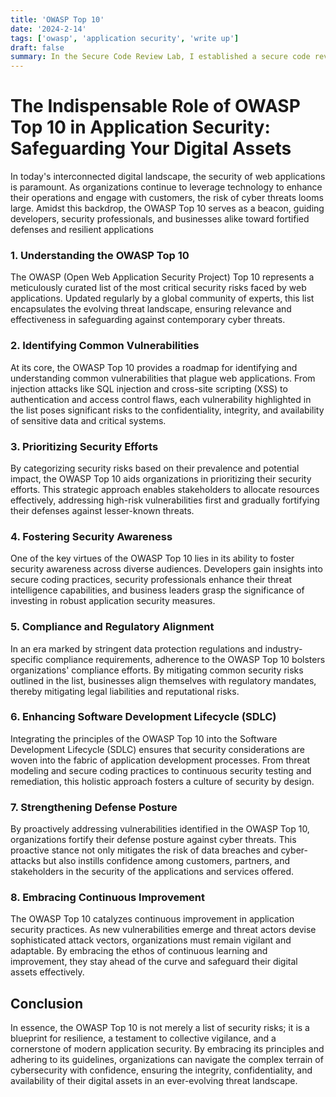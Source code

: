 ```yaml
---
title: 'OWASP Top 10'
date: '2024-2-14'
tags: ['owasp', 'application security', 'write up']
draft: false
summary: In the Secure Code Review Lab, I established a secure code review process within Ubuntu VMs to identify and remedy security flaws, including injection attacks and authentication vulnerabilities.
---
```


# The Indispensable Role of OWASP Top 10 in Application Security: Safeguarding Your Digital Assets

In today's interconnected digital landscape, the security of web applications is paramount. 
As organizations continue to leverage technology to enhance their operations and engage with customers, the risk of cyber threats looms large. 
Amidst this backdrop, the OWASP Top 10 serves as a beacon, guiding developers, security professionals, and businesses alike toward fortified defenses and resilient applications

###  1.  Understanding the OWASP Top 10

The OWASP (Open Web Application Security Project) Top 10 represents a meticulously curated list of the most critical security risks faced by web applications.
Updated regularly by a global community of experts, this list encapsulates the evolving threat landscape, ensuring relevance and effectiveness in safeguarding against contemporary cyber threats.

 ###  2.  Identifying Common Vulnerabilities

 At its core, the OWASP Top 10 provides a roadmap for identifying and understanding common vulnerabilities that plague web applications. 
 From injection attacks like SQL injection and cross-site scripting (XSS) to authentication and access control flaws, each vulnerability highlighted in the list poses significant risks to the confidentiality, integrity, 
 and availability of sensitive data and critical systems.

###  3.  Prioritizing Security Efforts

By categorizing security risks based on their prevalence and potential impact, the OWASP Top 10 aids organizations in prioritizing their security efforts. 
This strategic approach enables stakeholders to allocate resources effectively, addressing high-risk vulnerabilities first and gradually fortifying their defenses against lesser-known threats.

###  4.  Fostering Security Awareness

One of the key virtues of the OWASP Top 10 lies in its ability to foster security awareness across diverse audiences. 
Developers gain insights into secure coding practices, security professionals enhance their threat intelligence capabilities, and business leaders grasp the significance of investing in robust application security measures.

###  5.  Compliance and Regulatory Alignment

In an era marked by stringent data protection regulations and industry-specific compliance requirements, adherence to the OWASP Top 10 bolsters organizations' compliance efforts. 
By mitigating common security risks outlined in the list, businesses align themselves with regulatory mandates, thereby mitigating legal liabilities and reputational risks.

### 6.  Enhancing Software Development Lifecycle (SDLC)

Integrating the principles of the OWASP Top 10 into the Software Development Lifecycle (SDLC) ensures that security considerations are woven into the fabric of application development processes. 
From threat modeling and secure coding practices to continuous security testing and remediation, this holistic approach fosters a culture of security by design.

### 7.  Strengthening Defense Posture

By proactively addressing vulnerabilities identified in the OWASP Top 10, organizations fortify their defense posture against cyber threats. 
This proactive stance not only mitigates the risk of data breaches and cyber-attacks but also instills confidence among customers, partners, and stakeholders in the security of the applications and services offered.

### 8.  Embracing Continuous Improvement

The OWASP Top 10 catalyzes continuous improvement in application security practices. As new vulnerabilities emerge and threat actors devise sophisticated attack vectors, organizations must remain vigilant and adaptable.
 By embracing the ethos of continuous learning and improvement, they stay ahead of the curve and safeguard their digital assets effectively.


## Conclusion

In essence, the OWASP Top 10 is not merely a list of security risks; it is a blueprint for resilience, a testament to collective vigilance, and a cornerstone of modern application security. 
By embracing its principles and adhering to its guidelines, organizations can navigate the complex terrain of cybersecurity with confidence, ensuring the integrity, confidentiality, and availability of their digital assets in an ever-evolving threat landscape.





